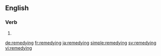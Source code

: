 ==English==

===Verb===
{{head|en|present participle}}

# {{present participle of|remedy|lang=en}}

[[de:remedying]]
[[fr:remedying]]
[[ja:remedying]]
[[simple:remedying]]
[[sv:remedying]]
[[vi:remedying]]